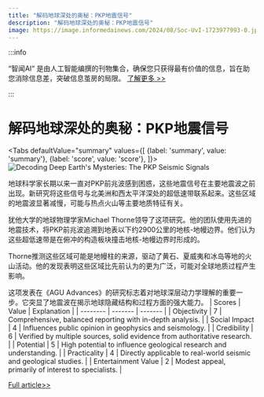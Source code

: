 ```yaml
---
title: "解码地球深处的奥秘：PKP地震信号"
description: "解码地球深处的奥秘：PKP地震信号"
image: https://image.informedainews.com/2024/08/Soc-UvI-1723977993-0.jpg
---
```



:::info

“智闻AI“ 是由人工智能编撰的刊物集合，确保您只获得最有价值的信息，旨在助您消除信息差，突破信息茧房的局限。  [了解更多 >>](/)

:::

# 解码地球深处的奥秘：PKP地震信号


<Tabs
	defaultValue="summary"
	values={[
	{label: 'summary', value: 'summary'},
	{label: 'score', value: 'score'},
]}>
<TabItem value="summary">
<img
  src="https://image.informedainews.com/2024/08/Soc-UvI-1723977993-0.jpg"
  alt="Decoding Deep Earth's Mysteries: The PKP Seismic Signals"
/>



地球科学家长期以来一直对PKP前兆波感到困惑，这些地震信号在主要地震波之前出现。新研究将这些信号与北美洲和西太平洋深处的超低速带联系起来。这些区域的地震波显著减慢，可能与热点火山等主要地质特征有关。

犹他大学的地球物理学家Michael Thorne领导了这项研究。他的团队使用先进的地震技术，将PKP前兆波追溯到地表以下约2900公里的地核-地幔边界。他们认为这些超低速带是在俯冲的构造板块撞击地核-地幔边界时形成的。

Thorne推测这些区域可能是地幔柱的来源，驱动了黄石、夏威夷和冰岛等地的火山活动。他的发现表明这些区域比先前认为的更为广泛，可能对全球地质过程产生影响。

这项发表在《AGU Advances》的研究标志着对地球深层动力学理解的重要一步。它突显了地震波在揭示地球隐藏结构和过程方面的强大能力。
</TabItem>
<TabItem value="score">
	| Scores     | Value   | Explanation |
	| -------- | ------- | ------- |
	| Objectivity  | 7    | Comprehensive, balanced reporting with in-depth analysis.    |
	| Social Impact | 4     | Influences public opinion in geophysics and seismology.    |
	| Credibility    | 6    | Verified by multiple sources, solid evidence from authoritative research.    |
	| Potential    | 5    | High potential to influence geological research and understanding.    |
	| Practicality    | 4    | Directly applicable to real-world seismic and geological studies.    |
	| Entertainment Value    | 2    | Modest appeal, primarily of interest to specialists.    |
</TabItem>
</Tabs>

[Full article>>](https://www.cnbeta.com.tw/articles/science/1442615.htm)
